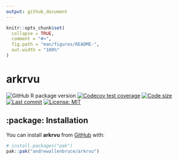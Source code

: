```yaml
---
output: github_document
---
```


<!-- README.md is generated from README.Rmd. Please edit that file -->

```r
knitr::opts_chunk$set(
  collapse = TRUE,
  comment = "#>",
  fig.path = "man/figures/README-",
  out.width = "100%"
)
```

# arkrvu

<!-- badges: start -->
![GitHub R package version](https://img.shields.io/github/r-package/v/andrewallenbruce/arkrvu?style=flat-square&logo=R&label=Package&color=%23192a38)
[![Codecov test coverage](https://codecov.io/gh/andrewallenbruce/arkrvu/graph/badge.svg)](https://app.codecov.io/gh/andrewallenbruce/arkrvu)
[![Code size](https://img.shields.io/github/languages/code-size/andrewallenbruce/arkrvu.svg)](https://github.com/andrewallenbruce/arkrvu)
[![Last commit](https://img.shields.io/github/last-commit/andrewallenbruce/arkrvu.svg)](https://github.com/andrewallenbruce/arkrvu/commits/master)
[![License: MIT](https://img.shields.io/badge/license-MIT-blue.svg)](https://choosealicense.com/licenses/mit/)
<!-- badges: end -->

## :package: Installation

You can install **arkrvu** from [GitHub](https://github.com/) with:

``` r
# install.packages("pak")
pak::pak("andrewallenbruce/arkrvu")
```
